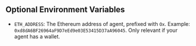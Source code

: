 ## Optional Environment Variables

- `ETH_ADDRESS`: The Ethereum address of agent, prefixed with `Ox`. Example: `0xd8dA6BF26964aF9D7eEd9e03E53415D37aA96045`. 
<Note>Only relevant if your agent has a wallet.</Note>

